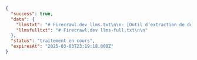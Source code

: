 ```json
{
  "success": true,
  "data": {
    "llmstxt": "# Firecrawl.dev llms.txt\n\n- [Outil d’extraction de données Web](https://www.firecrawl.dev/)...",
    "llmsfulltxt": "# Firecrawl.dev llms-full.txt\n\n"
  },
  "status": "traitement en cours",
  "expiresAt": "2025-03-03T23:19:18.000Z"
}
```
